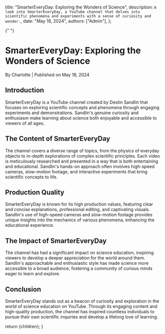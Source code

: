 
  title: "SmarterEveryDay: Exploring the Wonders of Science",
  description: `A look into SmarterEveryDay, a YouTube channel that delves into scientific phenomena and experiments with a sense of curiosity and wonder.`,
  date: "May 18, 2024",
  authors: ["Admin"],
};

{" "}

<h1>SmarterEveryDay: Exploring the Wonders of Science</h1>
<div className="text-sm text-gray-500 dark:text-gray-400">
  By Charlotte | Published on May 18, 2024
</div>
<section id="introduction">
  <h2>Introduction</h2>
  <span>
    SmarterEveryDay is a YouTube channel created by Destin Sandlin that focuses
    on exploring scientific concepts and phenomena through engaging experiments
    and demonstrations. Sandlin's genuine curiosity and enthusiasm make learning
    about science both enjoyable and accessible to viewers of all ages.
  </span>
</section>
<section id="the-content-of-smartereveryday">
  <h2>The Content of SmarterEveryDay</h2>
  <span>
    The channel covers a diverse range of topics, from the physics of everyday
    objects to in-depth explorations of complex scientific principles. Each
    video is meticulously researched and presented in a way that is both
    entertaining and educational. Sandlin's hands-on approach often involves
    high-speed cameras, slow-motion footage, and interactive experiments that
    bring scientific concepts to life.
  </span>
</section>
<section id="production-quality">
  <h2>Production Quality</h2>
  <span>
    SmarterEveryDay is known for its high production values, featuring clear and
    concise explanations, professional editing, and captivating visuals.
    Sandlin's use of high-speed cameras and slow-motion footage provides unique
    insights into the mechanics of various phenomena, enhancing the educational
    experience.
  </span>
</section>
<section id="the-impact-of-smartereveryday">
  <h2>The Impact of SmarterEveryDay</h2>
  <span>
    The channel has had a significant impact on science education, inspiring
    viewers to develop a deeper appreciation for the world around them.
    Sandlin's approachable and enthusiastic style has made science more
    accessible to a broad audience, fostering a community of curious minds eager
    to learn and explore.
  </span>
</section>
<section id="conclusion">
  <h2>Conclusion</h2>
  <span>
    SmarterEveryDay stands out as a beacon of curiosity and exploration in the
    world of science education on YouTube. Through its engaging content and
    high-quality production, the channel has inspired countless individuals to
    pursue their own scientific inquiries and develop a lifelong love of
    learning.
  </span>
</section>

  return <MdxLayout>{children}</MdxLayout>;
}

